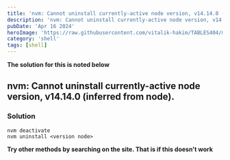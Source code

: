 ```yaml
---
title: 'nvm: Cannot uninstall currently-active node version, v14.14.0 (inferred from node).'
description: 'nvm: Cannot uninstall currently-active node version, v14.14.0 (inferred from node).'
pubDate: 'Apr 16 2024'
heroImage: 'https://raw.githubusercontent.com/vitalik-hakim/TABLES404/main/error_b/SHELL.jpg'
category: 'shell'
tags: [shell]
---
```


**The solution for this is noted below**

## nvm: Cannot uninstall currently-active node version, v14.14.0 (inferred from node).

### Solution

```shell
nvm deactivate
nvm uninstall <version node>
```

**Try other methods by searching on the site. That is if this doesn't work**
